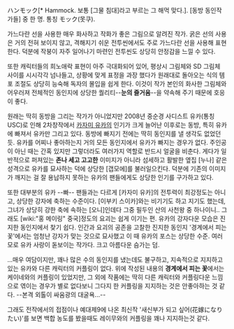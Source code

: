 ハンモック[* Hammock. 보통 [그물 침대]라고 부르는 그 해먹 맞다.]. [동방 동인작가들] 중 한 명. 통칭 モック(못쿠).

가느다란 선을 사용한 매우 화사하고 작화가 좋은 그림으로 알려진 작가. 굵은 선의 사용은 거의 전혀 보이지 않고, 격해지기 쉬운 전투씬에서도 주로 가느다란 선을 사용해 표현한다. 덕분에 작붕이 자주 일어나기 마련인 전투씬도 상당히 안정감을 느낄 수 있다.

또한 캐릭터들의 희노애락 표현이 아주 극대화되어 있어, 평상시 그림체와 SD 그림체 사이를 시시각각 넘나들고, 상황에 맞게 표정을 과장 했다가 원래대로 돌아오는 식의 템포 조절도 상당히 능숙해 독자의 몰입을 쉽게 한다. 이것이 작가 본인의 화사한 그림체와 어우러져 전체적인 동인지에 상당한 퀄리티--'''눈의 즐거움'''--을 약속해 주기 때문에 호응이 좋다.


원래는 딱히 동방을 그리는 작가가 아니었지만 2008년 중순경 사디스트 유카(통칭 USC)로 인해 2차창작에서 [[카자미 유카]]의 인기가 크게 늘어난 이후로는 동방, 특히 유카에 빠져서 유카만 그리고 있다. 동방에 빠지기 전에는 딱히 동인지를 낼 생각도 없었던 듯. 유카를 어찌나 좋아하는지 거의 모든 동인지에서 유카가 빠지는 경우가 없다. 주인공이 아닌 때는 간혹 있지만 그렇더라도 여러가지 역할로 반드시 얼굴을 비춘다. 게다가 일반적으로 퍼져있는 '''존나 세고 고고한''' 이미지가 아니라 섬세하고 활발한 옆집 [누나] 같은 성격으로 유카를 묘사하는 덕에 상당한 [갭모에]를 불러일으킨다. 덕분에 기존의 이미지가 깨지는 걸 잘 용납하지 못하는 유카의 팬들에게도 상당한 인기를 구가하고 있다.

또한 대부분의 유카 --빠-- 팬들과는 다르게 [카자미 유카]의 전투력이 최강정도는 아니고, 상당한 강자에 축하는 수준이다. [이부키 스이카]와는 비기기도 하고 지기도 했는데, 그녀가 상당히 강한 축에 속하는 [오니]인데다 그중 필두인 산의 사천왕 중 하나이니.. 그래도 [wiki:"홍 메이링" 중국]정도의 요괴는 쉽게 이기는 편. 유카의 강자다운 모습은 진지한 동인지에서 찾기 쉽다. 인간과 요괴의 공존을 고찰한 진지한 동인지 '경계에서 피는 꽃'에서는 엄청난 강자가 맞는 것으로 묘사했고 이 때 유카의 포스는 상당한 수준. 여러모로 유카 사랑이 돋보이는 작가다. 크고 아름다운 슴가는 덤.

...매우 여담이지만, 꽤나 많은 수의 동인지를 냈는데도 불구하고, 지속적으로 지지하고있는 유카와 다른 캐릭터의 커플링이 없다. 위에 작성된 내용의 '''경계에서 피는 꽃'''에서는 케이네와의 커플링이 있었지만, 그 외에 작품에는 딱히 다른 캐릭터와 커플링다운 느낌으로 엮이는 경우가 별로 없다보니 그다지 한 커플링을 지지하는 것은 안좋아하는 것 같다. --본격 외톨이 싸움광의 대굴욕...-- 

그래도 전작에서의 접점이나 예대제9에 나온 최신작 '새신부가 되고 싶어(花嫁になりたい)'를 보면 백합 농도를 봤을때도 레이무와의 커플링을 꽤나 지지하는것 같다.
